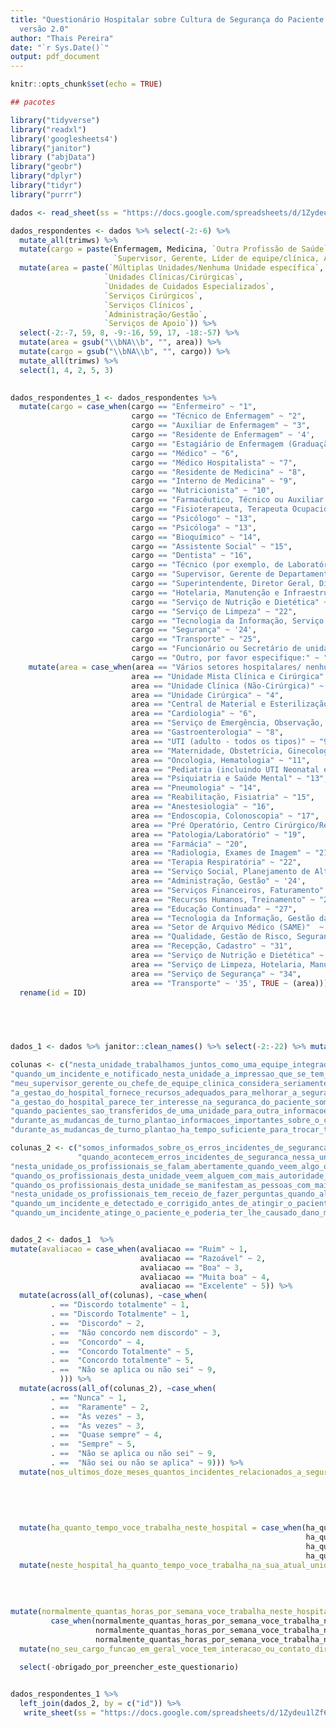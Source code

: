 ```yaml
---
title: "Questionário Hospitalar sobre Cultura de Segurança do Paciente - HSOPSC
  versão 2.0"
author: "Thais Pereira"
date: "`r Sys.Date()`"
output: pdf_document
---
```


```r
knitr::opts_chunk$set(echo = TRUE)
```



```r
## pacotes 

library("tidyverse")
library("readxl")
library('googlesheets4')
library("janitor")
library ("abjData")
library("geobr")
library("dplyr")
library("tidyr")
library("purrr")


```



```r


dados <- read_sheet(ss = "https://docs.google.com/spreadsheets/d/1Zydeu1lZf6rzGeZ3byB_I23TFw9FPqZHn3yYI0LIP_E/edit#gid=0", sheet = 1) 

```



```r


dados_respondentes <- dados %>% select(-2:-6) %>% 
  mutate_all(trimws) %>% 
  mutate(cargo = paste(Enfermagem, Medicina, `Outra Profissão de Saúde`,
                       `Supervisor, Gerente, Líder de equipe/clínica, Alta liderança` , `Apoio`)) %>% 
  mutate(area = paste(`Múltiplas Unidades/Nenhuma Unidade específica`,
                     `Unidades Clínicas/Cirúrgicas`,
                     `Unidades de Cuidados Especializados`,
                     `Serviços Cirúrgicos`,
                     `Serviços Clínicos`, 
                     `Administração/Gestão`,
                     `Serviços de Apoio`)) %>% 
  select(-2:-7, 59, 8, -9:-16, 59, 17, -18:-57) %>% 
  mutate(area = gsub("\\bNA\\b", "", area)) %>% 
  mutate(cargo = gsub("\\bNA\\b", "", cargo)) %>% 
  mutate_all(trimws) %>% 
  select(1, 4, 2, 5, 3)
  

dados_respondentes_1 <- dados_respondentes %>% 
  mutate(cargo = case_when(cargo == "Enfermeiro" ~ "1", 
                           cargo == "Técnico de Enfermagem" ~ "2", 
                           cargo == "Auxiliar de Enfermagem" ~ "3",
                           cargo == "Residente de Enfermagem" ~ '4',
                           cargo == "Estagiário de Enfermagem (Graduação)" ~ '5',
                           cargo == "Médico" ~ "6",
                           cargo == "Médico Hospitalista" ~ "7",
                           cargo == "Residente de Medicina" ~ "8",
                           cargo == "Interno de Medicina" ~ "9",
                           cargo == "Nutricionista" ~ "10",
                           cargo == "Farmacêutico, Técnico ou Auxiliar de Farmácia" ~ "11",
                           cargo == "Fisioterapeuta, Terapeuta Ocupacional ou Fonoaudiólogo" ~ "12",
                           cargo == "Psicólogo" ~ "13",
                           cargo == "Psicóloga" ~ "13",
                           cargo == "Bioquímico" ~ "14",
                           cargo == "Assistente Social" ~ "15",
                           cargo == "Dentista" ~ "16",
                           cargo == "Técnico (por exemplo, de Laboratório, Rx, Eletrocardiograma)" ~ "17",
                           cargo == "Supervisor, Gerente de Departamento, Chefe de equipe/clínica, Administrador, Diretor" ~ "18",
                           cargo == "Superintendente, Diretor Geral, Diretor Presidente" ~ "19",
                           cargo == "Hotelaria, Manutenção e Infraestrutura" ~ "20",
                           cargo == "Serviço de Nutrição e Dietética" ~ "21",
                           cargo == "Serviço de Limpeza" ~ "22",
                           cargo == "Tecnologia da Informação, Serviço de Informações em Saúde, Informática Médica" ~ "23",
                           cargo == "Segurança" ~ '24',
                           cargo == "Transporte" ~ "25",
                           cargo == "Funcionário ou Secretário de unidade, Recepcionista, Funcionário Administrativo" ~ "26",
                           cargo == "Outro, por favor especifique:" ~ "27", TRUE ~ (cargo))) %>% 
    mutate(area = case_when(area == "Vários setores hospitalares/ nenhum setor específico" ~ "1", 
                           area == "Unidade Mista Clínica e Cirúrgica" ~ "2", 
                           area == "Unidade Clínica (Não-Cirúrgica)" ~ '3',
                           area == "Unidade Cirúrgica" ~ "4",
                           area == "Central de Material e Esterilização (CME)" ~ "5",
                           area == "Cardiologia" ~ "6",
                           area == "Serviço de Emergência, Observação, Curta Permanência" ~ "7",
                           area == "Gastroenterologia" ~ "8",
                           area == "UTI (adulto - todos os tipos)" ~ "9",
                           area == "Maternidade, Obstetrícia, Ginecologia" ~ "10",
                           area == "Oncologia, Hematologia" ~ "11",
                           area == "Pediatria (incluindo UTI Neonatal e Pediátrica)" ~ "12",
                           area == "Psiquiatria e Saúde Mental" ~ "13",
                           area == "Pneumologia" ~ "14",
                           area == "Reabilitação, Fisiatria" ~ "15",
                           area == "Anestesiologia" ~ "16",
                           area == "Endoscopia, Colonoscopia" ~ "17",
                           area == "Pré Operatório, Centro Cirúrgico/Recuperação Pós Anestésica/Pós Operatório" ~ "18",
                           area == "Patologia/Laboratório" ~ "19",
                           area == "Farmácia" ~ "20",
                           area == "Radiologia, Exames de Imagem" ~ "21",
                           area == "Terapia Respiratória" ~ "22",
                           area == "Serviço Social, Planejamento de Alta" ~ '23',
                           area == "Administração, Gestão" ~ '24',
                           area == "Serviços Financeiros, Faturamento" ~ '25',
                           area == "Recursos Humanos, Treinamento" ~ "26",
                           area == "Educação Continuada" ~ "27", 
                           area == "Tecnologia da Informação, Gestão da Informação em Saúde, Informática Clínica" ~ "28",
                           area == "Setor de Arquivo Médico (SAME)"  ~ "29",
                           area == "Qualidade, Gestão de Risco, Segurança do Paciente" ~ "30",
                           area == "Recepção, Cadastro" ~ "31",
                           area == "Serviço de Nutrição e Dietética" ~ "32",
                           area == "Serviço de Limpeza, Hotelaria, Manutenção e Infraestrutura" ~ "33",
                           area == "Serviço de Segurança" ~ "34",
                           area == "Transporte" ~ '35', TRUE ~ (area))) %>% 
  rename(id = ID)
  


  

```


```r

dados_1 <- dados %>% janitor::clean_names() %>% select(-2:-22) %>% mutate_all(trimws)

colunas <- c("nesta_unidade_trabalhamos_juntos_como_uma_equipe_integrada", "nesta_unidade_temos_profissionais_suficientes_para_lidar_com_a_carga_de_trabalho", "os_profissionais_desta_unidade_trabalham_mais_horas_do_que_seria_o_desejavel_para_prestar_o_melhor_cuidado_ao_paciente", "esta_unidade_revisa_regularmente_os_processos_de_trabalho_para_determinar_se_sao_necessarias_mudancas_para_melhorar_a", "esta_unidade_depende_demasiado_de_profissionais_com_contrato_terceirizado_ou_contratado_por_qualquer_outro_regime_temporario",  "nesta_unidade_os_profissionais_sentem_que_seus_erros_falhas_podem_ser_usados_contra_eles", 
"quando_um_incidente_e_notificado_nesta_unidade_a_impressao_que_se_tem_e_que_a_pessoa_esta_sendo_notificada_e_nao_o_problema", "durante_periodos_de_sobrecarga_de_trabalho_os_profissionais_desta_unidade_ajudam_uns_aos_outros", "ha_problema_com_comportamento_desrespeitoso_por_parte_daqueles_que_trabalham_nesta_unidade", "quando_os_profissionais_cometem_erros_esta_unidade_se_concentra_no_aprendizado_ao_inves_de_culpar_os_individuos", "o_ritmo_de_trabalho_nesta_unidade_e_tao_intenso_que_afeta_negativamente_a_seguranca_do_paciente", "nesta_unidade_as_mudancas_para_melhorar_a_seguranca_do_paciente_sao_avaliadas_para_verificar_se_elas_estao_funcionando_bem",  "nesta_unidade_falta_apoio_aos_profissionais_envolvidos_em_erros_falhas_que_comprometem_a_seguranca_do_paciente", "esta_unidade_permite_que_os_mesmos_continuem_ocorrendo_problemas_de_seguranca_do_paciente", 
"meu_supervisor_gerente_ou_chefe_de_equipe_clinica_considera_seriamente_as_sugestoes_dos_profissionais_para_melhorar_a_seguranca_do_paciente", "meu_supervisor_gerente_ou_chefe_de_equipe_clinica_quer_que_trabalhemos_mais_rapido_nos_horarios_de_demanda_intensa_de_trabalho_mesmo_que_isso_implique_em_pular_etapas", "meu_supervisor_gerente_ou_chefe_de_equipe_clinica_adota_medidas_para_resolver_as_questoes_de_seguranca_do_paciente_que_lhe_sao_apresentadas", "as_acoes_da_gestao_do_hospital_demonstram_que_a_seguranca_do_paciente_tem_alta_prioridade", 
"a_gestao_do_hospital_fornece_recursos_adequados_para_melhorar_a_seguranca_do_paciente", 
"a_gestao_do_hospital_parece_ter_interesse_na_seguranca_do_paciente_somente_apos_a_ocorrencia_de_um_evento_adverso", 
"quando_pacientes_sao_transferidos_de_uma_unidade_para_outra_informacoes_importantes_sobre_o_seu_cuidado_sao_frequentemente_perdidas", 
"durante_as_mudancas_de_turno_plantao_informacoes_importantes_sobre_o_cuidado_do_paciente_frequentemente_sao_omitidas", 
"durante_as_mudancas_de_turno_plantao_ha_tempo_suficiente_para_trocar_todas_as_informacoes_importantes_para_o_cuidado_do_paciente")

colunas_2 <- c("somos_informados_sobre_os_erros_incidentes_de_seguranca_que_acontecem_nesta_unidade", 
               "quando_acontecem_erros_incidentes_de_seguranca_nessa_unidade_discutimos_maneiras_de_evitar_que_voltem_a_acontecer", "nesta_unidade_somos_informados_sobre_as_mudancas_realizadas_com_base_nos_relatorios_de_notificacao_de_incidentes", 
"nesta_unidade_os_profissionais_se_falam_abertamente_quando_veem_algo_que_pode_afetar_negativamente_o_cuidado_do_paciente", 
"quando_os_profissionais_desta_unidade_veem_alguem_com_mais_autoridade_fazendo_algo_inseguro_para_os_pacientes_eles_falam_abertamente",
"quando_os_profissionais_desta_unidade_se_manifestam_as_pessoas_com_mais_autoridade_estao_abertas_as_suas_preocupacoes_em_relacao_a_seguranca_do_paciente", 
"nesta_unidade_os_profissionais_tem_receio_de_fazer_perguntas_quando_algo_nao_lhes_parece_certo", 
"quando_um_incidente_e_detectado_e_corrigido_antes_de_atingir_o_paciente_com_que_frequencia_ele_e_notificado",
"quando_um_incidente_atinge_o_paciente_e_poderia_ter_lhe_causado_dano_mas_nao_lhe_causou_com_que_frequencia_ele_e_notificado")


dados_2 <- dados_1  %>% 
mutate(avaliacao = case_when(avaliacao == "Ruim" ~ 1, 
                             avaliacao == "Razoável" ~ 2,
                             avaliacao == "Boa" ~ 3,
                             avaliacao == "Muita boa" ~ 4,
                             avaliacao == "Excelente" ~ 5)) %>% 
  mutate(across(all_of(colunas), ~case_when(
         . == "Discordo totalmente" ~ 1,
         . == "Discordo Totalmente" ~ 1,
         . ==  "Discordo" ~ 2, 
         . ==  "Não concordo nem discordo" ~ 3,
         . ==  "Concordo" ~ 4,
         . ==  "Concordo Totalmente" ~ 5,
         . ==  "Concordo totalmente" ~ 5,
         . ==  "Não se aplica ou não sei" ~ 9,
           ))) %>% 
  mutate(across(all_of(colunas_2), ~case_when(
         . == "Nunca" ~ 1, 
         . ==  "Raramente" ~ 2, 
         . ==  "Às vezes" ~ 3,
         . ==  "Às vezes" ~ 3,
         . ==  "Quase sempre" ~ 4,
         . ==  "Sempre" ~ 5,
         . ==  "Não se aplica ou não sei" ~ 9,
         . ==  "Não sei ou não se aplica" ~ 9))) %>% 
  mutate(nos_ultimos_doze_meses_quantos_incidentes_relacionados_a_seguranca_do_paciente_voce_notificou = case_when(nos_ultimos_doze_meses_quantos_incidentes_relacionados_a_seguranca_do_paciente_voce_notificou == "Nenhum" ~ "A",
                                                                                                                   nos_ultimos_doze_meses_quantos_incidentes_relacionados_a_seguranca_do_paciente_voce_notificou == "1 a 2" ~ "B", 
                                                                                                  nos_ultimos_doze_meses_quantos_incidentes_relacionados_a_seguranca_do_paciente_voce_notificou == "3 a 5" ~ "C", 
                                                                                                                   nos_ultimos_doze_meses_quantos_incidentes_relacionados_a_seguranca_do_paciente_voce_notificou == "6 a 10" ~ "D",
                                                                                                                   nos_ultimos_doze_meses_quantos_incidentes_relacionados_a_seguranca_do_paciente_voce_notificou == "11 ou mais" ~ "E", 
                                                                                                  TRUE ~ (nos_ultimos_doze_meses_quantos_incidentes_relacionados_a_seguranca_do_paciente_voce_notificou))) %>% 
  mutate(ha_quanto_tempo_voce_trabalha_neste_hospital = case_when(ha_quanto_tempo_voce_trabalha_neste_hospital == "Menos que 1 ano" ~ "A",
                                                                  ha_quanto_tempo_voce_trabalha_neste_hospital == "1 a 5 anos" ~ "B",
                                                                  ha_quanto_tempo_voce_trabalha_neste_hospital == "6 a 10 anos" ~ "C",
                                                                  ha_quanto_tempo_voce_trabalha_neste_hospital == "11 anos ou mais" ~ "D", TRUE ~ (ha_quanto_tempo_voce_trabalha_neste_hospital))) %>% 
  mutate(neste_hospital_ha_quanto_tempo_voce_trabalha_na_sua_atual_unidade_area_de_trabalho= case_when(neste_hospital_ha_quanto_tempo_voce_trabalha_na_sua_atual_unidade_area_de_trabalho == "Menos que 1 ano" ~ "A", 
                                                                                                       neste_hospital_ha_quanto_tempo_voce_trabalha_na_sua_atual_unidade_area_de_trabalho == "1 a 5 anos" ~ "B",
                                                                                                       neste_hospital_ha_quanto_tempo_voce_trabalha_na_sua_atual_unidade_area_de_trabalho == "6 a 10 anos" ~ "C",
                                                                                                       neste_hospital_ha_quanto_tempo_voce_trabalha_na_sua_atual_unidade_area_de_trabalho == "11 anos ou mais" ~ "D", TRUE ~ (neste_hospital_ha_quanto_tempo_voce_trabalha_na_sua_atual_unidade_area_de_trabalho))) %>% 
  
mutate(normalmente_quantas_horas_por_semana_voce_trabalha_neste_hospital = 
         case_when(normalmente_quantas_horas_por_semana_voce_trabalha_neste_hospital == "Menos que 30 horas por semana" ~ "A", 
                   normalmente_quantas_horas_por_semana_voce_trabalha_neste_hospital == "30 a 40 horas por semana" ~ "B",
                   normalmente_quantas_horas_por_semana_voce_trabalha_neste_hospital == "Mais que 40 horas por semana" ~ "C", TRUE ~ (normalmente_quantas_horas_por_semana_voce_trabalha_neste_hospital))) %>% 
  mutate(no_seu_cargo_funcao_em_geral_voce_tem_interacao_ou_contato_direto_com_os_pacientes= case_when(no_seu_cargo_funcao_em_geral_voce_tem_interacao_ou_contato_direto_com_os_pacientes == "SIM, em geral, tenho interação ou contato direto com os pacientes" ~ "A", 
                                                                                                      no_seu_cargo_funcao_em_geral_voce_tem_interacao_ou_contato_direto_com_os_pacientes == "NÃO, em geral, NÃO tenho interação ou contato direto com os pacientes" ~ "B", TRUE ~  (no_seu_cargo_funcao_em_geral_voce_tem_interacao_ou_contato_direto_com_os_pacientes))) %>% 
  select(-obrigado_por_preencher_este_questionario)



```



```r

dados_respondentes_1 %>% 
  left_join(dados_2, by = c("id")) %>% 
   write_sheet(ss = "https://docs.google.com/spreadsheets/d/1Zydeu1lZf6rzGeZ3byB_I23TFw9FPqZHn3yYI0LIP_E/edit#gid=0", sheet = 2)

```
























